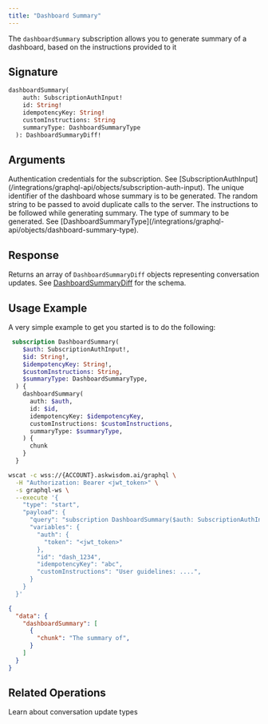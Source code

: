 ```yaml
---
title: "Dashboard Summary"
---
```


The `dashboardSummary` subscription allows you to generate summary of a dashboard, based on the instructions provided to it

## Signature

```graphql
dashboardSummary(
    auth: SubscriptionAuthInput!
    id: String!
    idempotencyKey: String!
    customInstructions: String
    summaryType: DashboardSummaryType
  ): DashboardSummaryDiff! 
```

## Arguments

<ParamField path="auth" type="SubscriptionAuthInput!" required>
  Authentication credentials for the subscription. See [SubscriptionAuthInput](/integrations/graphql-api/objects/subscription-auth-input).
</ParamField>

<ParamField path="id" type="String!" required>
  The unique identifier of the dashboard whose summary is to be generated.
</ParamField>

<ParamField path="idempotencyKey" type="String!" required>
  The random string to be passed to avoid duplicate calls to the server.
</ParamField>

<ParamField path="customInstructions" type="String">
  The instructions to be followed while generating summary.
</ParamField>

<ParamField path="summaryType" type="DashboardSummaryType">
  The type of summary to be generated. See [DashboardSummaryType](/integrations/graphql-api/objects/dashboard-summary-type).
</ParamField>

## Response

Returns an array of `DashboardSummaryDiff` objects representing conversation updates. See [DashboardSummaryDiff](/integrations/graphql-api/objects/dashboard-summary-diff) for the schema.

## Usage Example

A very simple example to get you started is to do the following:

```graphql
 subscription DashboardSummary(
    $auth: SubscriptionAuthInput!,
    $id: String!,
    $idempotencyKey: String!,
    $customInstructions: String,
    $summaryType: DashboardSummaryType,
  ) {
    dashboardSummary(
      auth: $auth,
      id: $id,
      idempotencyKey: $idempotencyKey,
      customInstructions: $customInstructions,
      summaryType: $summaryType,
    ) {
      chunk
    }
  }
```

<RequestExample>

```bash Request
wscat -c wss://{ACCOUNT}.askwisdom.ai/graphql \
  -H "Authorization: Bearer <jwt_token>" \
  -s graphql-ws \
  --execute '{
    "type": "start",
    "payload": {
      "query": "subscription DashboardSummary($auth: SubscriptionAuthInput!,$id: String!,$idempotencyKey: String!, $customInstructions: String,$summaryType: DashboardSummaryType) { dashboardSummary(auth: $auth, id: $id, idempotencyKey: $idempotencyKey, customInstructions: $customInstructions, summaryType: $summaryType) { chunk }",
      "variables": {
        "auth": {
          "token": "<jwt_token>"
        },
        "id": "dash_1234",
        "idempotencyKey": "abc",
        "customInstructions": "User guidelines: ....",
      }
    }
  }'
```

</RequestExample>

<ResponseExample>

```json Response
{
  "data": {
    "dashboardSummary": [
      {
        "chunk": "The summary of",
      }
    ]
  }
}
```

</ResponseExample>

## Related Operations

<CardGroup cols={2}>
  <Card title="ConversationUpdateOneOf Schema" icon="cube" href="/integrations/graphql-api/objects/conversation-update-one-of">
    Learn about conversation update types
  </Card>
</CardGroup>